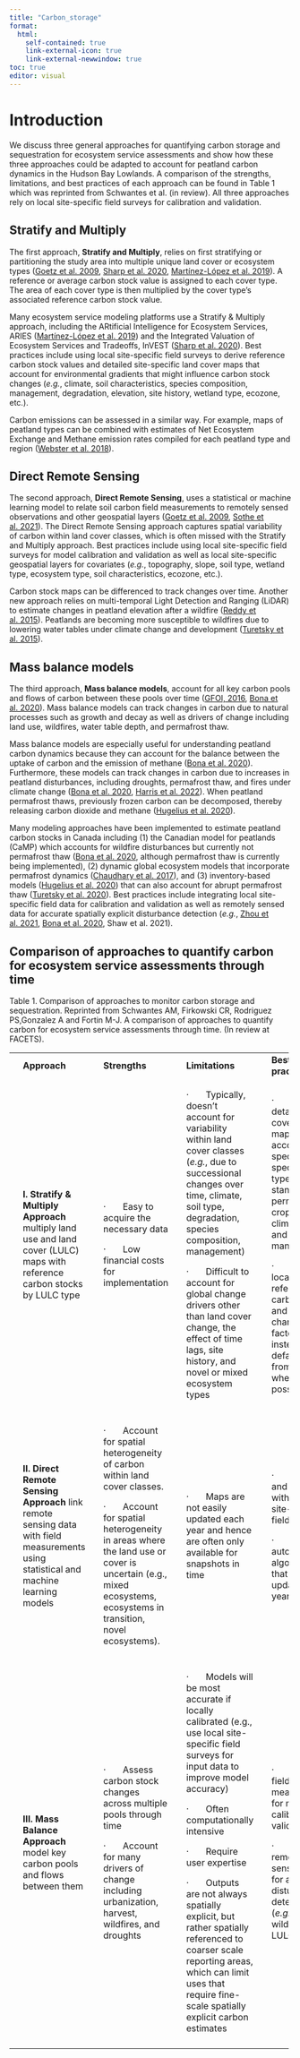```yaml
---
title: "Carbon_storage"
format:
  html:
    self-contained: true
    link-external-icon: true
    link-external-newwindow: true
toc: true
editor: visual
---
```


# Introduction

We discuss three general approaches for quantifying carbon storage and sequestration for ecosystem service assessments and show how these three approaches could be adapted to account for peatland carbon dynamics in the Hudson Bay Lowlands. A comparison of the strengths, limitations, and best practices of each approach can be found in Table 1 which was reprinted from Schwantes et al. (in review). All three approaches rely on local site-specific field surveys for calibration and validation.

::: panel-tabset
## Stratify and Multiply

The first approach, **Stratify and Multiply**, relies on first stratifying or partitioning the study area into multiple unique land cover or ecosystem types ([Goetz et al. 2009](https://cbmjournal.biomedcentral.com/articles/10.1186/1750-0680-4-2), [Sharp et al. 2020](https://storage.googleapis.com/releases.naturalcapitalproject.org/invest-userguide/latest/en/index.html), [Martínez-López et al. 2019](https://www.sciencedirect.com/science/article/pii/S0048969718338737)). A reference or average carbon stock value is assigned to each cover type. The area of each cover type is then multiplied by the cover type's associated reference carbon stock value.

Many ecosystem service modeling platforms use a Stratify & Multiply approach, including the ARtificial Intelligence for Ecosystem Services, ARIES ([Martínez-López et al. 2019](https://www.sciencedirect.com/science/article/pii/S0048969718338737)) and the Integrated Valuation of Ecosystem Services and Tradeoffs, InVEST ([Sharp et al. 2020](https://storage.googleapis.com/releases.naturalcapitalproject.org/invest-userguide/latest/en/index.html)). Best practices include using local site-specific field surveys to derive reference carbon stock values and detailed site-specific land cover maps that account for environmental gradients that might influence carbon stock changes (*e.g.*, climate, soil characteristics, species composition, management, degradation, elevation, site history, wetland type, ecozone, etc.).

Carbon emissions can be assessed in a similar way. For example, maps of peatland types can be combined with estimates of Net Ecosystem Exchange and Methane emission rates compiled for each peatland type and region ([Webster et al. 2018](https://link.springer.com/article/10.1186/s13021-018-0105-5)).

## Direct Remote Sensing

The second approach, **Direct Remote Sensing**, uses a statistical or machine learning model to relate soil carbon field measurements to remotely sensed observations and other geospatial layers ([Goetz et al. 2009](https://cbmjournal.biomedcentral.com/articles/10.1186/1750-0680-4-2), [Sothe et al. 2021](https://agupubs.onlinelibrary.wiley.com/doi/full/10.1029/2021GB007213)). The Direct Remote Sensing approach captures spatial variability of carbon within land cover classes, which is often missed with the Stratify and Multiply approach. Best practices include using local site-specific field surveys for model calibration and validation as well as local site-specific geospatial layers for covariates (*e.g.*, topography, slope, soil type, wetland type, ecosystem type, soil characteristics, ecozone, etc.).

Carbon stock maps can be differenced to track changes over time. Another new approach relies on multi-temporal Light Detection and Ranging (LiDAR) to estimate changes in peatland elevation after a wildfire ([Reddy et al. 2015](https://www.sciencedirect.com/science/article/pii/S0034425715301401)). Peatlands are becoming more susceptible to wildfires due to lowering water tables under climate change and development ([Turetsky et al. 2015](https://www.nature.com/articles/ngeo2325)).

## Mass balance models

The third approach, **Mass balance models**, account for all key carbon pools and flows of carbon between these pools over time ([GFOI, 2016](https://www.fs.usda.gov/research/treesearch/56461), [Bona et al. 2020](https://www.sciencedirect.com/science/article/pii/S0304380020302350)). Mass balance models can track changes in carbon due to natural processes such as growth and decay as well as drivers of change including land use, wildfires, water table depth, and permafrost thaw.

Mass balance models are especially useful for understanding peatland carbon dynamics because they can account for the balance between the uptake of carbon and the emission of methane ([Bona et al. 2020](https://www.sciencedirect.com/science/article/pii/S0304380020302350)). Furthermore, these models can track changes in carbon due to increases in peatland disturbances, including droughts, permafrost thaw, and fires under climate change ([Bona et al. 2020](https://www.sciencedirect.com/science/article/pii/S0304380020302350), [Harris et al. 2022](https://esajournals.onlinelibrary.wiley.com/doi/10.1002/fee.2437)). When peatland permafrost thaws, previously frozen carbon can be decomposed, thereby releasing carbon dioxide and methane ([Hugelius et al. 2020](https://www.pnas.org/doi/full/10.1073/pnas.1916387117)).

Many modeling approaches have been implemented to estimate peatland carbon stocks in Canada including (1) the Canadian model for peatlands (CaMP) which accounts for wildfire disturbances but currently not permafrost thaw ([Bona et al. 2020](https://www.sciencedirect.com/science/article/pii/S0304380020302350), although permafrost thaw is currently being implemented), (2) dynamic global ecosystem models that incorporate permafrost dynamics ([Chaudhary et al. 2017](https://bg.copernicus.org/articles/14/4023/2017/bg-14-4023-2017.pdf)), and (3) inventory-based models ([Hugelius et al. 2020](https://www.pnas.org/doi/full/10.1073/pnas.1916387117)) that can also account for abrupt permafrost thaw ([Turetsky et al. 2020](https://www.nature.com/articles/s41561-019-0526-0)). Best practices include integrating local site-specific field data for calibration and validation as well as remotely sensed data for accurate spatially explicit disturbance detection (*e.g.*, [Zhou et al. 2021](https://iopscience.iop.org/article/10.1088/1748-9326/abf06d/meta), [Bona et al. 2020](https://www.sciencedirect.com/science/article/pii/S0304380020302350), Shaw et al. 2021).
:::

## Comparison of approaches to quantify carbon for ecosystem service assessments through time

Table 1. Comparison of approaches to monitor carbon storage and sequestration. Reprinted from Schwantes AM, Firkowski CR, Rodriguez PS,Gonzalez A and Fortin M-J. A comparison of approaches to quantify carbon for ecosystem service assessments through time. (In review at FACETS).

+---+---------------------------------------------------------------------------------------------------------------------------------------+---+-------------------------------------------------------------------------------------------------------------------------------------------------------------------+---+-------------------------------------------------------------------------------------------------------------------------------------------------------------------------------------------------------+---+------------------------------------------------------------------------------------------------------------------------------------------------------------------+---+
|   | **Approach**                                                                                                                          |   | **Strengths**                                                                                                                                                     |   | **Limitations**                                                                                                                                                                                       |   | **Best practices**                                                                                                                                               |   |
+---+---------------------------------------------------------------------------------------------------------------------------------------+---+-------------------------------------------------------------------------------------------------------------------------------------------------------------------+---+-------------------------------------------------------------------------------------------------------------------------------------------------------------------------------------------------------+---+------------------------------------------------------------------------------------------------------------------------------------------------------------------+---+
|   | **I.** **Stratify & Multiply Approach** multiply land use and land cover (LULC) maps with reference carbon stocks by LULC type        |   | ·       Easy to acquire the necessary data                                                                                                                        |   | ·       Typically, doesn't account for variability within land cover classes (*e.g.*, due to successional changes over time, climate, soil type, degradation, species composition, management)        |   | ·       Use detailed land cover class maps that account for species-specific forest types, forest stand-age, permanent crop type, climate, soils, and management |   |
|   |                                                                                                                                       |   |                                                                                                                                                                   |   |                                                                                                                                                                                                       |   |                                                                                                                                                                  |   |
|   |                                                                                                                                       |   | ·       Low financial costs for implementation                                                                                                                    |   | ·       Difficult to account for global change drivers other than land cover change, the effect of time lags, site history, and novel or mixed ecosystem types                                        |   | ·       Use locally derived reference carbon stocks and stock change factors instead of default values from IPCC wherever possible                               |   |
+---+---------------------------------------------------------------------------------------------------------------------------------------+---+-------------------------------------------------------------------------------------------------------------------------------------------------------------------+---+-------------------------------------------------------------------------------------------------------------------------------------------------------------------------------------------------------+---+------------------------------------------------------------------------------------------------------------------------------------------------------------------+---+
|   |                                                                                                                                       |   |                                                                                                                                                                   |   |                                                                                                                                                                                                       |   |                                                                                                                                                                  |   |
+---+---------------------------------------------------------------------------------------------------------------------------------------+---+-------------------------------------------------------------------------------------------------------------------------------------------------------------------+---+-------------------------------------------------------------------------------------------------------------------------------------------------------------------------------------------------------+---+------------------------------------------------------------------------------------------------------------------------------------------------------------------+---+
|   | **II. Direct Remote Sensing Approach** link remote sensing data with field measurements using statistical and machine learning models |   | ·       Account for spatial heterogeneity of carbon within land cover classes.                                                                                    |   | ·       Maps are not easily updated each year and hence are often only available for snapshots in time                                                                                                |   | ·       Validate and calibrate with local site-specific field surveys                                                                                            |   |
|   |                                                                                                                                       |   |                                                                                                                                                                   |   |                                                                                                                                                                                                       |   |                                                                                                                                                                  |   |
|   |                                                                                                                                       |   | ·       Account for spatial heterogeneity in areas where the land use or cover is uncertain (e.g., mixed ecosystems, ecosystems in transition, novel ecosystems). |   |                                                                                                                                                                                                       |   | ·       Develop automated algorithms that are easily updated each year                                                                                           |   |
+---+---------------------------------------------------------------------------------------------------------------------------------------+---+-------------------------------------------------------------------------------------------------------------------------------------------------------------------+---+-------------------------------------------------------------------------------------------------------------------------------------------------------------------------------------------------------+---+------------------------------------------------------------------------------------------------------------------------------------------------------------------+---+
|   |                                                                                                                                       |   |                                                                                                                                                                   |   |                                                                                                                                                                                                       |   |                                                                                                                                                                  |   |
+---+---------------------------------------------------------------------------------------------------------------------------------------+---+-------------------------------------------------------------------------------------------------------------------------------------------------------------------+---+-------------------------------------------------------------------------------------------------------------------------------------------------------------------------------------------------------+---+------------------------------------------------------------------------------------------------------------------------------------------------------------------+---+
|   | **III. Mass Balance Approach** model key carbon pools and flows between them                                                          |   | ·       Assess carbon stock changes across multiple pools through time                                                                                            |   | ·       Models will be most accurate if locally calibrated (e.g., use local site-specific field surveys for input data to improve model accuracy)                                                     |   | ·       Integrate field measurements for model calibration and validation                                                                                        |   |
|   |                                                                                                                                       |   |                                                                                                                                                                   |   |                                                                                                                                                                                                       |   |                                                                                                                                                                  |   |
|   |                                                                                                                                       |   | ·       Account for many drivers of change including urbanization, harvest, wildfires, and droughts                                                               |   | ·       Often computationally intensive                                                                                                                                                               |   | ·       Integrate remote sensing data for accurate disturbance detection (*e.g.*, harvest, wildfires, LULC change)                                               |   |
|   |                                                                                                                                       |   |                                                                                                                                                                   |   |                                                                                                                                                                                                       |   |                                                                                                                                                                  |   |
|   |                                                                                                                                       |   |                                                                                                                                                                   |   | ·       Require user expertise                                                                                                                                                                        |   |                                                                                                                                                                  |   |
|   |                                                                                                                                       |   |                                                                                                                                                                   |   |                                                                                                                                                                                                       |   |                                                                                                                                                                  |   |
|   |                                                                                                                                       |   |                                                                                                                                                                   |   | ·       Outputs are not always spatially explicit, but rather spatially referenced to coarser scale reporting areas, which can limit uses that require fine-scale spatially explicit carbon estimates |   |                                                                                                                                                                  |   |
+---+---------------------------------------------------------------------------------------------------------------------------------------+---+-------------------------------------------------------------------------------------------------------------------------------------------------------------------+---+-------------------------------------------------------------------------------------------------------------------------------------------------------------------------------------------------------+---+------------------------------------------------------------------------------------------------------------------------------------------------------------------+---+
|   |                                                                                                                                       |   |                                                                                                                                                                   |   |                                                                                                                                                                                                       |   |                                                                                                                                                                  |   |
+---+---------------------------------------------------------------------------------------------------------------------------------------+---+-------------------------------------------------------------------------------------------------------------------------------------------------------------------+---+-------------------------------------------------------------------------------------------------------------------------------------------------------------------------------------------------------+---+------------------------------------------------------------------------------------------------------------------------------------------------------------------+---+
